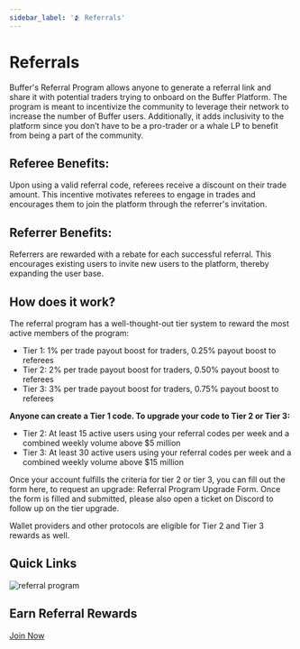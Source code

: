 ```yaml
---
sidebar_label: '🫂 Referrals'
---
```


# Referrals

Buffer's Referral Program allows anyone to generate a referral link and share it with potential traders trying to onboard on the Buffer Platform.
The program is meant to incentivize the community to leverage their network to increase the number of Buffer users. 
Additionally, it adds inclusivity to the platform since you don’t have to be a pro-trader or a whale LP to benefit from being a part of the community. 

## Referee Benefits:
Upon using a valid referral code, referees receive a discount on their trade amount. This incentive motivates referees to engage in trades and encourages them to join the platform through the referrer's invitation.

## Referrer Benefits:
Referrers are rewarded with a rebate for each successful referral. This encourages existing users to invite new users to the platform, thereby expanding the user base.

## How does it work?

The referral program has a well-thought-out tier system to reward the most active members of the program:
- Tier 1: 1% per trade payout boost for traders, 0.25% payout boost to referees
- Tier 2: 2% per trade payout boost for traders, 0.50% payout boost to referees
- Tier 3: 3% per trade payout boost for traders, 0.75% payout boost to referees

**Anyone can create a Tier 1 code. To upgrade your code to Tier 2 or Tier 3:**

- Tier 2: At least 15 active users using your referral codes per week and a combined weekly volume above \$5 million
- Tier 3: At least 30 active users using your referral codes per week and a combined weekly volume above \$15 million

Once your account fulfills the criteria for tier 2 or tier 3, you can fill out the form here, to request an upgrade: Referral Program Upgrade Form. 
Once the form is filled and submitted, please also open a ticket on Discord to follow up on the tier upgrade.

Wallet providers and other protocols are eligible for Tier 2 and Tier 3 rewards as well.

## Quick Links

<div className="card-container">
  <div className="card">
    <img src="/img/general/referral.png" alt="referral program" />
    <div className="card-content">
      <h2 className="card-title">Earn Referral Rewards</h2>
      <a href="https://app.buffer.finance/#/referral?tab=Use+a+Referral" className="card-button" target="_blank" rel="noopener noreferrer">Join Now</a>
    </div>
  </div>
  </div>
